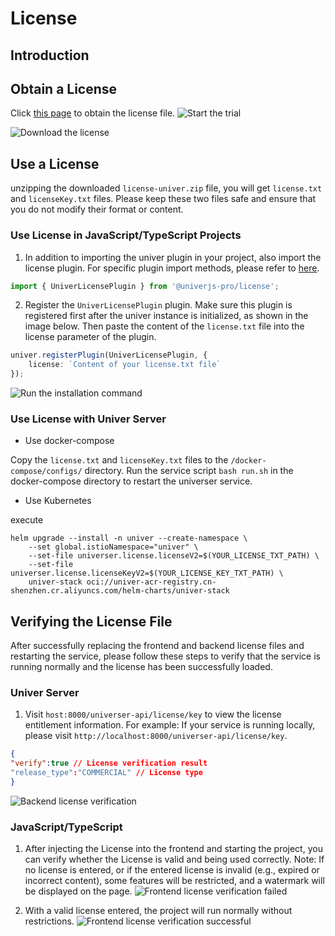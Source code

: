 # License

## Introduction

## Obtain a License
Click [this page](https://univer.ai/zh-CN/pro/license) to obtain the license file.
![Start the trial](./img/new-01-en.png)


![Download the license](./img/new-02-en.png)

## Use a License
unzipping the downloaded `license-univer.zip` file, you will get `license.txt` and `licenseKey.txt` files. Please keep these two files safe and ensure that you do not modify their format or content.

### Use License in JavaScript/TypeScript Projects

1. In addition to importing the univer plugin in your project, also import the license plugin. For specific plugin import methods, please refer to [here](https://univer.ai/guides/sheet/getting-started/installation#usage).

```TypeScript
import { UniverLicensePlugin } from '@univerjs-pro/license';
```

2. Register the `UniverLicensePlugin` plugin. Make sure this plugin is registered first after the univer instance is initialized, as shown in the image below. Then paste the content of the `license.txt` file into the license parameter of the plugin.

```TypeScript
univer.registerPlugin(UniverLicensePlugin, {
    license: `Content of your license.txt file`
});
```

![Run the installation command](./img/new-04.png)

### Use License with Univer Server

- Use docker-compose

Copy the `license.txt` and `licenseKey.txt` files to the `/docker-compose/configs/` directory.
Run the service script `bash run.sh` in the docker-compose directory to restart the universer service.

- Use Kubernetes

execute
```shell
helm upgrade --install -n univer --create-namespace \
    --set global.istioNamespace="univer" \
    --set-file universer.license.licenseV2=$(YOUR_LICENSE_TXT_PATH) \
    --set-file universer.license.licenseKeyV2=$(YOUR_LICENSE_KEY_TXT_PATH) \
    univer-stack oci://univer-acr-registry.cn-shenzhen.cr.aliyuncs.com/helm-charts/univer-stack
```

## Verifying the License File

After successfully replacing the frontend and backend license files and restarting the service, please follow these steps to verify that the service is running normally and the license has been successfully loaded.

### Univer Server
1. Visit `host:8000/universer-api/license/key` to view the license entitlement information.
For example: If your service is running locally, please visit `http://localhost:8000/universer-api/license/key`.

```json
{
"verify":true // License verification result
"release_type":"COMMERCIAL" // License type
}

```

![Backend license verification](./img/new-05.png)

### JavaScript/TypeScript
1. After injecting the License into the frontend and starting the project, you can verify whether the License is valid and being used correctly.
Note: If no license is entered, or if the entered license is invalid (e.g., expired or incorrect content), some features will be restricted, and a watermark will be displayed on the page.
![Frontend license verification failed](./img/new-06.png)

2. With a valid license entered, the project will run normally without restrictions.
![Frontend license verification successful](./img/new-07.png)